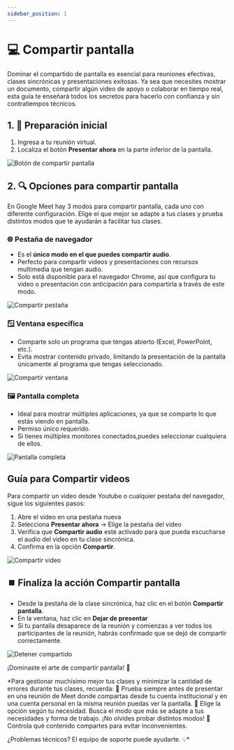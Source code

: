```yaml
---
sidebar_position: 1
---
```


# 💻 Compartir pantalla

Dominar el compartido de pantalla es esencial para reuniones efectivas, 
clases sincrónicas y presentaciones exitosas. Ya sea que necesites mostrar un documento, 
compartir algún video de apoyo o colaborar en tiempo real, esta guía te enseñará todos 
los secretos para hacerlo con confianza y sin contratiempos técnicos. 

## 1. 🍳 Preparación inicial
1. Ingresa a tu reunión virtual.
2. Localiza el botón **Presentar ahora** en la parte inferior de la pantalla.

![Botón de compartir pantalla](./img/ima.visual3.jpg)

## 2. 🔍 Opciones para compartir pantalla

En Google Meet hay 3 modos para compartir pantalla, cada uno con diferente configuración.
Elige el que mejor se adapte a tus clases y prueba distintos modos que te ayudarán
a facilitar tus clases.

 ### 🌐 Pestaña de navegador
 - Es el **único modo en el que puedes compartir audio**.
 - Perfecto para compartir videos  y presentaciones con recursos multimedia que tengan
    audio.
 - Solo está disponible para el navegador Chrome, así que configura tu video o presentación
 con anticipación para compartirla a través de este modo.

![Compartir pestaña](./img/ima.com1.jpg)

 ### 🪟 Ventana específica
 - Comparte solo un programa que tengas abierto (Excel, PowerPoint, etc.).
 - Evita mostrar contenido privado, limitando la presentación de la pantalla
 únicamente al programa que tengas seleccionado.

![Compartir ventana](./img/ima.com87.jpg)

 ### 🖼️ Pantalla completa
 - Ideal para mostrar múltiples aplicaciones, ya que se comparte lo que estás
 viendo en pantalla.
 - Permiso único requerido.
 - Si tienes múltiples monitores conectados,puedes seleccionar cualquiera de ellos.

![Pantalla completa](./img/ima.com25.jpg)

## Guía para Compartir videos
Para compartir un video desde Youtube o cualquier pestaña del navegador, sigue
los siguientes pasos:

 1. Abre el video en una pestaña nueva
 2. Selecciona **Presentar ahora** → Elige la pestaña del video
 3. Verifica que **Compartir audio** esté activado para que pueda escucharse el
 audio del video en tu clase sincrónica.
 4. Confirma en la opción **Compartir**.

![Compartir video](./img/ima.com19.jpg)

## ⏹️ Finaliza la acción Compartir pantalla
 - Desde la pestaña de la clase sincrónica, haz clic en el botón **Compartir pantalla**.
 - En la ventana, haz clic en **Dejar de presentar**
 - Si tu pantalla desaparece de la reunión y comienzas a ver todos los participantes
 de la reunión, habrás confirmado que se dejó de compartir correctamente.

![Detener compartido](./img/ima.com50.jpg)

¡Dominaste el arte de compartir pantalla! 🎉  

*Para gestionar muchísimo mejor tus clases y minimizar la cantidad de errores durante
tus clases, recuerda:
 🔸 Prueba siempre antes de presentar en una reunión de Meet donde compartas desde
 tu cuenta institucional y en una cuenta personal en la misma reunión puedas ver la pantalla.
 🔸 Elige la opción según tu necesidad. Busca el modo que más se adapte a tus necesidades y
 forma de trabajo. ¡No olvides probar distintos modos!
 🔸 Controla qué contenido compartes para evitar inconvenientes.

¿Problemas técnicos? El equipo de soporte puede ayudarte. 💡*